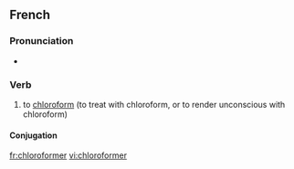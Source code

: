 ==French==

===Pronunciation===
* {{IPA|/klɔ.ʁɔ.fɔʁ.me/|lang=fr}}

===Verb===
{{infl|fr|verb}}

# to [[chloroform]] (to treat with chloroform, or to render unconscious with chloroform)

====Conjugation====
{{fr-conj-er|chloroform|avoir}}

[[fr:chloroformer]]
[[vi:chloroformer]]